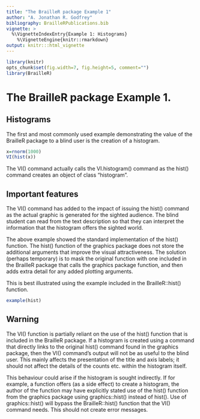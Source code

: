 ```yaml
---
title: "The BrailleR package Example 1"
author: "A. Jonathan R. Godfrey"
bibliography: BrailleRPublications.bib
vignette: >
  %\VignetteIndexEntry{Example 1: Histograms}
    %\VignetteEngine{knitr::rmarkdown}
output: knitr:::html_vignette
---
```



```r
library(knitr)
opts_chunk$set(fig.width=7, fig.height=5, comment="")
library(BrailleR)
```


# The BrailleR package Example 1.

## Histograms

The first and most commonly used example demonstrating the value of the BrailleR  package to a blind user is the creation of a histogram.

```r
x=rnorm(1000)
VI(hist(x))
```

The VI() command actually calls the VI.histogram() command as the hist() command creates an object of class "histogram".

## Important features

The VI() command has added to the impact of issuing the hist() command as the actual graphic is generated for the sighted audience. The blind student can read from the text description so that they can interpret the information that the histogram offers the sighted world.

The above example showed the standard implementation of the hist() function. The hist() function of the graphics package does not store the additional arguments that improve the visual attractiveness. The solution (perhaps temporary) is to mask the original function with one included in the BrailleR package that calls the graphics package function, and then adds extra detail for any added plotting arguments.

This is best illustrated using the example included in the BrailleR::hist() function.

```r
example(hist)
```


## Warning

The VI() function is partially reliant on the use of the hist() function that is included in the BrailleR package. If a histogram is created using a command that directly links to the original hist() command found in the graphics package, then the VI() command's output will not be as useful to the blind user. This mainly affects the presentation of the title and axis labels; it should not affect the details of the counts etc. within the histogram itself.

This behaviour could arise if the histogram is sought indirectly. If for example, a function offers (as a side effect) to create a histogram, the author of the function may have explicitly stated use of the hist() function from the graphics package using graphics::hist() instead of hist(). Use of graphics::hist() will bypass the BrailleR::hist() function that the VI() command needs. This should not create error messages.